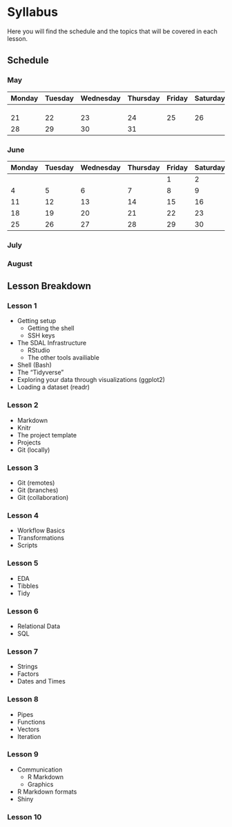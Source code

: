 # Syllabus {#syllabus}

<!--
You can label chapter and section titles using `{#label}` after them, e.g., we can reference Chapter \@ref(intro). If you do not manually label them, there will be automatic labels anyway, e.g., Chapter 

Figures and tables with captions will be placed in `figure` and `table` environments, respectively.

```r
par(mar = c(4, 4, .1, .1))
plot(pressure, type = 'b', pch = 19)
```

Reference a figure by its code chunk label with the `fig:` prefix, e.g., see Figure \@ref(fig:nice-fig). Similarly, you can reference tables generated from `knitr::kable()`, e.g., see Table \@ref(tab:nice-tab).

```r
knitr::kable(
  head(iris, 20), caption = 'Here is a nice table!',
  booktabs = TRUE
)
```

You can write citations, too. For example, we are using the **bookdown** package [@R-bookdown] in this sample book, which was built on top of R Markdown and **knitr** [@xie2015].
-->

Here you will find the schedule and the topics that will be covered in each lesson.


## Schedule

### May {-}

| Monday 	| Tuesday 	| Wednesday 	| Thursday 	| Friday 	| Saturday 	| Sunday 	|
|--------	|---------	|-----------	|----------	|--------	|----------	|--------	|
|        	|         	|           	|          	|        	|          	|        	|
|        	|         	|           	|          	|        	|          	|        	|
|        	|         	|           	|          	|        	|          	|        	|
| 21     	| 22      	| 23        	| 24       	| 25     	| 26       	| 27     	|
| 28     	| 29      	| 30        	| 31       	|        	|          	|        	|


### June {-}

| Monday 	| Tuesday 	| Wednesday 	| Thursday 	| Friday 	| Saturday 	| Sunday 	|
|--------	|---------	|-----------	|----------	|--------	|----------	|--------	|
|        	|         	|           	|          	| 1      	| 2        	| 3      	|
| 4      	| 5       	| 6         	| 7        	| 8      	| 9        	| 10     	|
| 11     	| 12      	| 13        	| 14       	| 15     	| 16       	| 17     	|
| 18     	| 19      	| 20        	| 21       	| 22     	| 23       	| 24     	|
| 25     	| 26      	| 27        	| 28       	| 29     	| 30       	|        	|

### July {-}

### August {-}

## Lesson Breakdown

### Lesson 1

- Getting setup
  - Getting the shell
  - SSH keys
- The SDAL Infrastructure
  - RStudio
  - The other tools availiable
- Shell (Bash)
- The "Tidyverse"
- Exploring your data through visualizations (ggplot2)
- Loading a dataset (readr)

### Lesson 2

- Markdown
- Knitr
- The project template
- Projects
- Git (locally)

### Lesson 3

- Git (remotes)
- Git (branches)
- Git (collaboration)

### Lesson 4

- Workflow Basics
- Transformations
- Scripts

### Lesson 5

- EDA
- Tibbles
- Tidy

### Lesson 6

- Relational Data
- SQL

### Lesson 7

- Strings
- Factors
- Dates and Times

### Lesson 8

- Pipes
- Functions
- Vectors
- Iteration

### Lesson 9

- Communication
  - R Markdown
  - Graphics
- R Markdown formats
- Shiny

### Lesson 10
